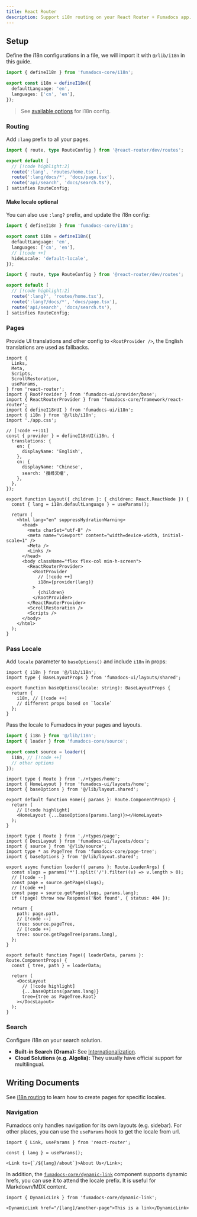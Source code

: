 ```yaml
---
title: React Router
description: Support i18n routing on your React Router + Fumadocs app.
---
```


## Setup

Define the i18n configurations in a file, we will import it with `@/lib/i18n` in this guide.

```ts title="app/lib/i18n.ts"
import { defineI18n } from 'fumadocs-core/i18n';

export const i18n = defineI18n({
  defaultLanguage: 'en',
  languages: ['cn', 'en'],
});
```

> See [available options](/docs/headless/internationalization) for i18n config.

### Routing

Add `:lang` prefix to all your pages.

```ts title="app/routes.ts"
import { route, type RouteConfig } from '@react-router/dev/routes';

export default [
  // [!code highlight:2]
  route(':lang', 'routes/home.tsx'),
  route(':lang/docs/*', 'docs/page.tsx'),
  route('api/search', 'docs/search.ts'),
] satisfies RouteConfig;
```

#### Make locale optional

You can also use `:lang?` prefix, and update the i18n config:

```ts tab="app/lib/i18n.ts"
import { defineI18n } from 'fumadocs-core/i18n';

export const i18n = defineI18n({
  defaultLanguage: 'en',
  languages: ['cn', 'en'],
  // [!code ++]
  hideLocale: 'default-locale',
});
```

```ts tab="app/routes.ts"
import { route, type RouteConfig } from '@react-router/dev/routes';

export default [
  // [!code highlight:2]
  route(':lang?', 'routes/home.tsx'),
  route(':lang?/docs/*', 'docs/page.tsx'),
  route('api/search', 'docs/search.ts'),
] satisfies RouteConfig;
```

### Pages

Provide UI translations and other config to `<RootProvider />`, the English translations are used as fallbacks.

```tsx title="app/root.tsx"
import {
  Links,
  Meta,
  Scripts,
  ScrollRestoration,
  useParams,
} from 'react-router';
import { RootProvider } from 'fumadocs-ui/provider/base';
import { ReactRouterProvider } from 'fumadocs-core/framework/react-router';
import { defineI18nUI } from 'fumadocs-ui/i18n';
import { i18n } from '@/lib/i18n';
import './app.css';

// [!code ++:11]
const { provider } = defineI18nUI(i18n, {
  translations: {
    en: {
      displayName: 'English',
    },
    cn: {
      displayName: 'Chinese',
      search: '搜尋文檔',
    },
  },
});

export function Layout({ children }: { children: React.ReactNode }) {
  const { lang = i18n.defaultLanguage } = useParams();

  return (
    <html lang="en" suppressHydrationWarning>
      <head>
        <meta charSet="utf-8" />
        <meta name="viewport" content="width=device-width, initial-scale=1" />
        <Meta />
        <Links />
      </head>
      <body className="flex flex-col min-h-screen">
        <ReactRouterProvider>
          <RootProvider
            // [!code ++]
            i18n={provider(lang)}
          >
            {children}
          </RootProvider>
        </ReactRouterProvider>
        <ScrollRestoration />
        <Scripts />
      </body>
    </html>
  );
}
```

### Pass Locale

Add `locale` parameter to `baseOptions()` and include `i18n` in props:

```tsx title="app/lib/layout.shared.tsx"
import { i18n } from '@/lib/i18n';
import type { BaseLayoutProps } from 'fumadocs-ui/layouts/shared';

export function baseOptions(locale: string): BaseLayoutProps {
  return {
    i18n, // [!code ++]
    // different props based on `locale`
  };
}
```

Pass the locale to Fumadocs in your pages and layouts.

```ts tab="app/lib/source.ts"
import { i18n } from '@/lib/i18n';
import { loader } from 'fumadocs-core/source';

export const source = loader({
  i18n, // [!code ++]
  // other options
});
```

```tsx tab="Home Layout" title="app/routes/home.tsx"
import type { Route } from './+types/home';
import { HomeLayout } from 'fumadocs-ui/layouts/home';
import { baseOptions } from '@/lib/layout.shared';

export default function Home({ params }: Route.ComponentProps) {
  return (
    // [!code highlight]
    <HomeLayout {...baseOptions(params.lang)}></HomeLayout>
  );
}
```

```tsx tab="Docs Page" title="app/docs/page.tsx"
import type { Route } from './+types/page';
import { DocsLayout } from 'fumadocs-ui/layouts/docs';
import { source } from '@/lib/source';
import type * as PageTree from 'fumadocs-core/page-tree';
import { baseOptions } from '@/lib/layout.shared';

export async function loader({ params }: Route.LoaderArgs) {
  const slugs = params['*'].split('/').filter((v) => v.length > 0);
  // [!code --]
  const page = source.getPage(slugs);
  // [!code ++]
  const page = source.getPage(slugs, params.lang);
  if (!page) throw new Response('Not found', { status: 404 });

  return {
    path: page.path,
    // [!code --]
    tree: source.pageTree,
    // [!code ++]
    tree: source.getPageTree(params.lang),
  };
}

export default function Page({ loaderData, params }: Route.ComponentProps) {
  const { tree, path } = loaderData;

  return (
    <DocsLayout
      // [!code highlight]
      {...baseOptions(params.lang)}
      tree={tree as PageTree.Root}
    ></DocsLayout>
  );
}
```

### Search

Configure i18n on your search solution.

- **Built-in Search (Orama):** See [Internationalization](/docs/headless/search/orama#internationalization).
- **Cloud Solutions (e.g. Algolia):** They usually have official support for multilingual.

## Writing Documents

See [i18n routing](/docs/ui/page-conventions#i18n-routing) to learn how to create pages for specific locales.

### Navigation

Fumadocs only handles navigation for its own layouts (e.g. sidebar).
For other places, you can use the `useParams` hook to get the locale from url.

```tsx
import { Link, useParams } from 'react-router';

const { lang } = useParams();

<Link to={`/${lang}/about`}>About Us</Link>;
```

In addition, the [`fumadocs-core/dynamic-link`](/docs/headless/components/link#dynamic-hrefs) component supports dynamic hrefs, you can use it to attend the locale prefix.
It is useful for Markdown/MDX content.

```mdx title="content.mdx"
import { DynamicLink } from 'fumadocs-core/dynamic-link';

<DynamicLink href="/[lang]/another-page">This is a link</DynamicLink>
```
